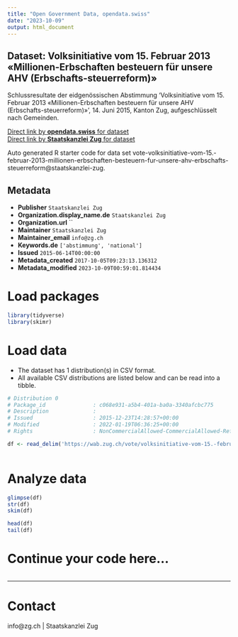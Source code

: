 ```yaml
---
title: "Open Government Data, opendata.swiss"
date: "2023-10-09"
output: html_document
---
```


## Dataset: Volksinitiative vom 15. Februar 2013 «Millionen-Erbschaften besteuern für unsere AHV (Erbschafts-steuerreform)»

Schlussresultate der eidgenössischen Abstimmung 'Volksinitiative vom 15. Februar 2013 «Millionen-Erbschaften besteuern für unsere AHV (Erbschafts-steuerreform)»', 14. Juni 2015, Kanton Zug, aufgeschlüsselt nach Gemeinden.

[Direct link by **opendata.swiss** for dataset](https://opendata.swiss/de/dataset/volksinitiative-vom-15-februar-2013-millionen-erbschaften-besteuern-fur-unsere-ahv-erbschafts-s)<br>
[Direct link by **Staatskanzlei Zug** for dataset](https://wab.zug.ch/vote/volksinitiative-vom-15.-februar-2013-millionen-erbschaften-besteuern-fur-unsere-ahv-erbschafts-steuerreform/data)

Auto generated R starter code for data set vote-volksinitiative-vom-15.-februar-2013-millionen-erbschaften-besteuern-fur-unsere-ahv-erbschafts-steuerreform@staatskanzlei-zug.

## Metadata

- **Publisher** `Staatskanzlei Zug`
- **Organization.display_name.de** `Staatskanzlei Zug`
- **Organization.url** ``
- **Maintainer** `Staatskanzlei Zug`
- **Maintainer_email** `info@zg.ch`
- **Keywords.de** `['abstimmung', 'national']`
- **Issued** `2015-06-14T00:00:00`
- **Metadata_created** `2017-10-05T09:23:13.136312`
- **Metadata_modified** `2023-10-09T00:59:01.814434`


# Load packages

```r

library(tidyverse)
library(skimr)

```

# Load data

-   The dataset has 1 distribution(s) in CSV format.
-   All available CSV distributions are listed below and can be read into a tibble.

```r

# Distribution 0
# Package_id               : c068e931-a5b4-401a-ba0a-3340afcbc775
# Description              : 
# Issued                   : 2015-12-23T14:28:57+00:00
# Modified                 : 2022-01-19T06:36:25+00:00
# Rights                   : NonCommercialAllowed-CommercialAllowed-ReferenceRequired

df <- read_delim('https://wab.zug.ch/vote/volksinitiative-vom-15.-februar-2013-millionen-erbschaften-besteuern-fur-unsere-ahv-erbschafts-steuerreform/data-csv')



```

# Analyze data

```r

glimpse(df)
str(df)
skim(df)

head(df)
tail(df)

```

# Continue your code here...

```r

```

------------------------------------------------------------------------

# Contact

info@zg.ch | Staatskanzlei Zug
